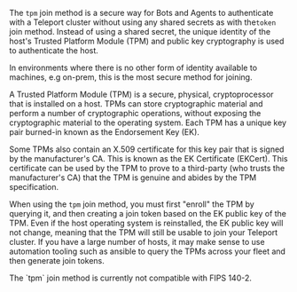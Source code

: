 The `tpm` join method is a secure way for Bots and Agents to authenticate with
a Teleport cluster without using any shared secrets as with the`token` join
method. Instead of using a shared secret, the unique identity of the host's
Trusted Platform Module (TPM) and public key cryptography is used to
authenticate the host.

In environments where there is no other form of identity available to machines,
e.g on-prem, this is the most secure method for joining.

A Trusted Platform Module (TPM) is a secure, physical, cryptoprocessor that is
installed on a host. TPMs can store cryptographic material and perform a number
of cryptographic operations, without exposing the cryptographic material to the
operating system. Each TPM has a unique key pair burned-in known as the
Endorsement Key (EK).

Some TPMs also contain an X.509 certificate for this key pair that is signed by
the manufacturer's CA. This is known as the EK Certificate (EKCert). This
certificate can be used by the TPM to prove to a third-party (who trusts the
manufacturer's CA) that the TPM is genuine and abides by the TPM specification.

When using the `tpm` join method, you must first "enroll" the TPM by querying
it, and then creating a join token based on the EK public key of the TPM.
Even if the host operating system is reinstalled, the EK public key will not
change, meaning that the TPM will still be usable to join your Teleport
cluster. If you have a large number of hosts, it may make sense to use
automation tooling such as ansible to query the TPMs across your fleet and then
generate join tokens.

<Admonition type="warning">
The `tpm` join method is currently not compatible with FIPS 140-2.
</Admonition>